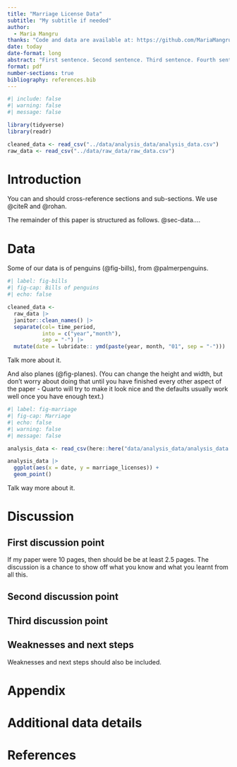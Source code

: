 ```yaml
---
title: "Marriage License Data"
subtitle: "My subtitle if needed"
author: 
  - Maria Mangru
thanks: "Code and data are available at: https://github.com/MariaMangru/Marriage-Licence."
date: today
date-format: long
abstract: "First sentence. Second sentence. Third sentence. Fourth sentence."
format: pdf
number-sections: true
bibliography: references.bib
---
```


```r
#| include: false
#| warning: false
#| message: false

library(tidyverse)
library(readr)

cleaned_data <- read_csv("../data/analysis_data/analysis_data.csv")
raw_data <- read_csv("../data/raw_data/raw_data.csv")

```


# Introduction

You can and should cross-reference sections and sub-sections. We use @citeR and @rohan.

The remainder of this paper is structured as follows. @sec-data....



# Data {#sec-data}

Some of our data is of penguins (@fig-bills), from @palmerpenguins.

```r
#| label: fig-bills
#| fig-cap: Bills of penguins
#| echo: false

cleaned_data <-
  raw_data |>
  janitor::clean_names() |>
  separate(col= time_period, 
           into = c("year","month"),
           sep = "-") |>
  mutate(date = lubridate:: ymd(paste(year, month, "01", sep = "-")))
```

Talk more about it.

And also planes (@fig-planes). (You can change the height and width, but don't worry about doing that until you have finished every other aspect of the paper - Quarto will try to make it look nice and the defaults usually work well once you have enough text.)

```r
#| label: fig-marriage
#| fig-cap: Marriage
#| echo: false
#| warning: false
#| message: false

analysis_data <- read_csv(here::here("data/analysis_data/analysis_data.csv"))

analysis_data |> 
  ggplot(aes(x = date, y = marriage_licenses)) +
  geom_point()
```

Talk way more about it. 


# Discussion

## First discussion point {#sec-first-point}

If my paper were 10 pages, then should be be at least 2.5 pages. The discussion is a chance to show off what you know and what you learnt from all this. 

## Second discussion point

## Third discussion point

## Weaknesses and next steps

Weaknesses and next steps should also be included.

\newpage

\appendix

# Appendix {-}


# Additional data details

\newpage


# References


